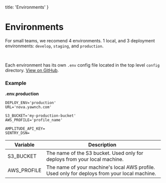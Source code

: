   title: 'Environments'
}

# Environments

For small teams, we recomend 4 environments. 1 local, and 3 deployment environments: `develop`, `staging`, and `production`.

<br />

Each environment has its own `.env` config file located in the top level `config` directory. [View on GitHub](https://github.com/yawnch/nova/tree/master/config).


### Example

**.env.production**
```
DEPLOY_ENV='production'
URL='nova.yawnch.com'

S3_BUCKET='my-production-bucket'
AWS_PROFILE='profile_name'

AMPLITUDE_API_KEY=
SENTRY_DSN=
```

| Variable | Description |
|---|---|
| S3_BUCKET | The name of the S3 bucket. Used only for deploys from your local machine. |
| AWS_PROFILE | The name of your machine's local AWS profile. Used only for deploys from your local machine. |
